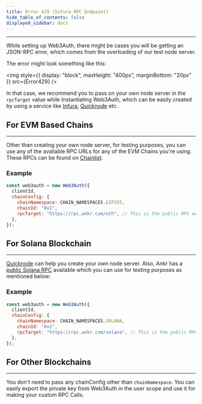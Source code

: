 ```yaml
---
title: Error 429 (Infura RPC Endpoint)
hide_table_of_contents: false
displayed_sidebar: docs
---
```



---

While setting up Web3Auth, there might be cases you will be getting an JSON-RPC error, which comes from the overloading of our test node server.

The error might look something like this:

<img style={{ display: "block", maxHeight: "400px", marginBottom: "20px" }} src={Error429} />

In that case, we recommend you to pass on your own node server in the `rpcTarget` value while Instantiating Web3Auth, which can be easily created by
using a service like [Infura](https://infura.io/dashboard), [Quicknode](https://www.quicknode.com/endpoints) etc.

## For EVM Based Chains

---

Other than creating your own node server, for testing purposes, you can use any of the available RPC URLs for any of the EVM Chains you're using.
These RPCs can be found on [Chainlist](https://chainlist.org/).

### Example

```javascript
const web3auth = new Web3Auth({
  clientId,
  chainConfig: {
    chainNamespace: CHAIN_NAMESPACES.EIP155,
    chainId: "0x1",
    rpcTarget: "https://rpc.ankr.com/eth", // This is the public RPC we have added, please pass on your own endpoint while creating an app
  },
});
```

## For Solana Blockchain

---

[Quicknode](https://www.quicknode.com/endpoints) can help you create your own node server. Also, Ankr has a
[public Solana RPC](https://www.ankr.com/protocol/public/solana/) available which you can use for testing purposes as mentioned below:

### Example

```javascript
const web3auth = new Web3Auth({
  clientId,
  chainConfig: {
    chainNamespace: CHAIN_NAMESPACES.SOLANA,
    chainId: "0x1",
    rpcTarget: "https://rpc.ankr.com/solana", // This is the public RPC we have added, please pass on your own endpoint while creating an app
  },
});
```

## For Other Blockchains

---

You don't need to pass any chainConfig other than `chainNamespace`. You can easily export the private key from Web3Auth in the user scope and use it
for making your custom RPC Calls.
